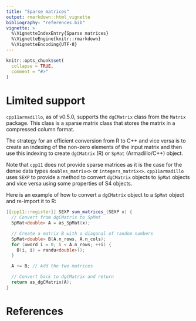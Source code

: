 ```yaml
---
title: "Sparse matrices"
output: rmarkdown::html_vignette
bibliography: "references.bib"
vignette: >
  %\VignetteIndexEntry{Sparse matrices}
  %\VignetteEngine{knitr::rmarkdown}
  %\VignetteEncoding{UTF-8}
---
```


```r
knitr::opts_chunk$set(
  collapse = TRUE,
  comment = "#>"
)
```

# Limited support

`cpp11armadillo`, as of v0.5.0, supports the `dgCMatrix` class from the
`Matrix` package. This class is a sparse matrix class that stores the matrix in
a compressed column format.

The strategy for an efficient conversion from R to C++ and vice versa is to
create an indexing of the non-zero elements of the input matrix and then use
this indexing to create `dgCMatrix` (R) or `SpMat` (Armadillo/C++) object.

Note that `cpp11` does not provide sparse matrices as it is the case for
the dense data types `doubles_matrix<>` or `integers_matrix<>`. `cpp11armadillo`
uses `SEXP` to provide a method to convert `dgCMatrix` objects to `SpMat`
objects and vice versa using some properties of S4 objects.

Here is an example of how to convert a `dgCMatrix` object to a `SpMat` object
and re-import it to R:

```cpp
[[cpp11::register]] SEXP sum_matrices_(SEXP x) {
  // Convert from dgCMatrix to SpMat
  SpMat<double> A = as_SpMat(x);

  // Create a matrix B with a diagonal of random numbers
  SpMat<double> B(A.n_rows, A.n_cols);
  for (uword i = 0; i < A.n_rows; ++i) {
    B(i, i) = randu<double>();
  }

  A += B; // Add the two matrices

  // Convert back to dgCMatrix and return
  return as_dgCMatrix(A);
}
```

# References
